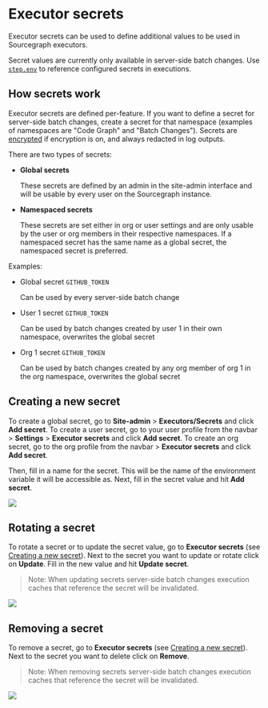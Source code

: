 # Executor secrets

Executor secrets can be used to define additional values to be used in Sourcegraph executors.

Secret values are currently only available in server-side batch changes. Use [`step.env`](/batch-changes/batch-spec-yaml-reference#stepsenv) to reference configured secrets in executions.

## How secrets work

Executor secrets are defined per-feature. If you want to define a secret for server-side batch changes, create a secret for that namespace (examples of namespaces are "Code Graph" and "Batch Changes"). Secrets are [encrypted](/admin/config/encryption) if encryption is on, and always redacted in log outputs.

There are two types of secrets:

- **Global secrets**

  These secrets are defined by an admin in the site-admin interface and will be usable by every user on the Sourcegraph instance.

- **Namespaced secrets**

  These secrets are set either in org or user settings and are only usable by the user or org members in their respective namespaces. If a namespaced secret has the same name as a global secret, the namespaced secret is preferred.

Examples:

- Global secret `GITHUB_TOKEN`

  Can be used by every server-side batch change

- User 1 secret `GITHUB_TOKEN`

  Can be used by batch changes created by user 1 in their own namespace, overwrites the global secret

- Org 1 secret `GITHUB_TOKEN`

  Can be used by batch changes created by any org member of org 1 in the org namespace, overwrites the global secret

## Creating a new secret

To create a global secret, go to **Site-admin** > **Executors/Secrets** and click **Add secret**.
To create a user secret, go to your user profile from the navbar > **Settings** >  **Executor secrets** and click **Add secret**.
To create an org secret, go to the org profile from the navbar > **Executor secrets** and click **Add secret**.

Then, fill in a name for the secret. This will be the name of the environment variable it will be accessible as.
Next, fill in the secret value and hit **Add secret**.

<img src="https://storage.googleapis.com/sourcegraph-assets/docs/images/batch_changes/create_executor_secret.png" />

## Rotating a secret

To rotate a secret or to update the secret value, go to **Executor secrets** (see [Creating a new secret](#creating-a-new-secret)). Next to the secret you want to update or rotate click on **Update**. Fill in the new value and hit **Update secret**.

> Note: When updating secrets server-side batch changes execution caches that reference the secret will be invalidated.

<img src="https://storage.googleapis.com/sourcegraph-assets/docs/images/batch_changes/update_executor_secret.png" />

## Removing a secret

To remove a secret, go to **Executor secrets** (see [Creating a new secret](#creating-a-new-secret)). Next to the secret you want to delete click on **Remove**.

> Note: When removing secrets server-side batch changes execution caches that reference the secret will be invalidated.

<img src="https://storage.googleapis.com/sourcegraph-assets/docs/images/batch_changes/remove_executor_secret.png" />
